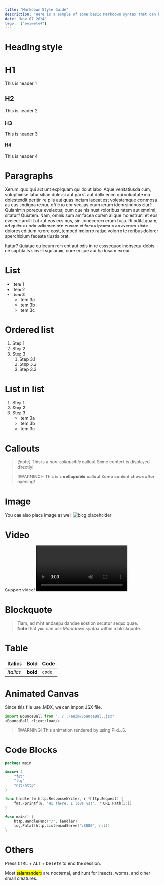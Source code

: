 ```yaml
---
title: "Markdown Style Guide"
description: "Here is a sample of some basic Markdown syntax that can be used when writing Markdown content in Astro."
date: "Nov 07 2024"
tags:  ["animated"] 
---
```



# Heading style 

# H1
This is header 1

## H2
This is header 2 

### H3
This is header 3

#### H4
This is header 4


# Paragraphs 
Xerum, quo qui aut unt expliquam qui dolut labo. Aque venitatiusda cum, voluptionse latur sitiae dolessi aut parist aut dollo enim qui voluptate ma dolestendit peritin re plis aut quas inctum laceat est volestemque commosa as cus endigna tectur, offic to cor sequas etum rerum idem sintibus eiur? Quianimin porecus evelectur, cum que nis nust voloribus ratem aut omnimi, sitatur? Quiatem. Nam, omnis sum am facea corem alique molestrunt et eos evelece arcillit ut aut eos eos nus, sin conecerem erum fuga. Ri oditatquam, ad quibus unda veliamenimin cusam et facea ipsamus es exerum sitate dolores editium rerore eost, temped molorro ratiae volorro te reribus dolorer sperchicium faceata tiustia prat.

Itatur? Quiatae cullecum rem ent aut odis in re eossequodi nonsequ idebis ne sapicia is sinveli squiatum, core et que aut hariosam ex eat.

# List 

* Item 1
* Item 2
* Item 3
    * Item 3a
    * Item 3b
    * Item 3c

# Ordered list

1. Step 1
2. Step 2
3. Step 3
    1. Step 3.1
    2. Step 3.2
    3. Step 3.3

# List in list

1. Step 1
2. Step 2
3. Step 3
    * Item 3a
    * Item 3b
    * Item 3c

# Callouts
> [!note] This is a _non-collapsible_ callout
> Some content is displayed directly!

> [!WARNING]- This is a **collapsible** callout
> Some content shown after opening!

# Image 
You can also place image as well
![blog placeholder](/static/blog-placeholder.png)

# Video 
Support video! 
<video controls>
  <source src="/static/dynamic-island-animation.mp4" type="video/mp4" />
</video>

# Blockquote
> Tiam, ad mint andaepu dandae nostion secatur sequo quae.  
> **Note** that you can use _Markdown syntax_ within a blockquote.

# Table
| Italics   | Bold     | Code   |
| --------- | -------- | ------ |
| _italics_ | **bold** | `code` |


# Animated Canvas

Since this file use .MDX, we can import JSX file.
```ts
import BounceBall from "../../anim/BounceBall.jsx"
<BounceBall client:load/>
```
> [!WARNING] This animation rendered by using Pixi.JS.


<BounceBall client:load/>

# Code Blocks

```go 
package main

import (
    "fmt"
    "log"
    "net/http"
)

func handler(w http.ResponseWriter, r *http.Request) {
    fmt.Fprintf(w, "Hi there, I love %s!", r.URL.Path[1:])
}

func main() {
    http.HandleFunc("/", handler)
    log.Fatal(http.ListenAndServe(":8080", nil))
}

```

# Others 
Press <kbd>CTRL</kbd> + <kbd>ALT</kbd> + <kbd>Delete</kbd> to end the session.

Most <mark>salamanders</mark> are nocturnal, and hunt for insects, worms, and other small creatures.
